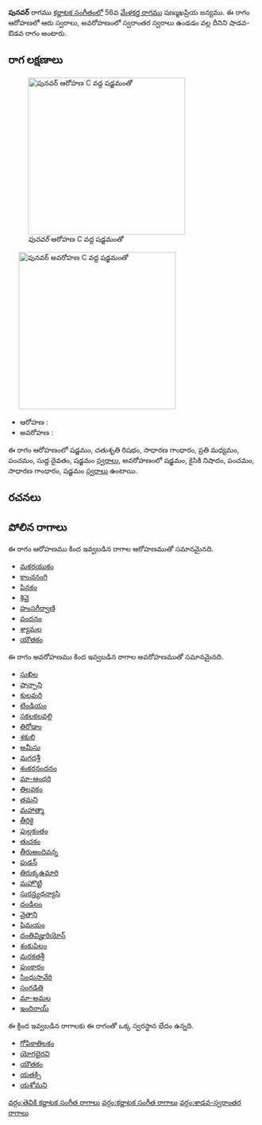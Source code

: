 {{Infobox ragam
	| name          	= పునవర్
	| synonym	    	= 
	| mela          	= 
	| chakra        	= 
	| janaka        	= 
	| type          	= శాడవ-స్వరాంతర
	| arohanam      	= {{svaraC|S|R2|G2|M2|P|D1|S'}} 
	| avarohanam    	= {{svaraC|S'|N2|P|G2|S}}
	| jeeva         	=
	| chhaya        	=
	| nyasa         	=
	| vishesha      	= 
	| equivalent  		= 
}}
{{కర్ణాటక సంగీత రాగాలు}}
'''పునవర్''' రాగము [[కర్ణాటక సంగీతం]]లో 56వ [[మేళకర్త రాగము]] షణ్ముఖప్రియ జన్యము.  ఈ రాగం ఆరోహణలో ఆరు స్వరాలు, అవరోహణంలో స్వరాంతర స్వరాలు ఉండడం వల్ల దీనిని షాడవ-ఔడవ రాగం అంటారు.


==రాగ లక్షణాలు==
[[Image:punavar_ar_kb2wiki.png|thumb|right|316px|''పునవర్'' ఆరోహణ C వద్ద షడ్జమంతో]]
	[[Image:punavar_av_kb2wiki.png|thumb|right|316px|''పునవర్'' అవరోహణ C వద్ద షడ్జమంతో]]

* ఆరోహణ : {{svaraC|S|R2|G2|M2|P|D1|S'}} 
* అవరోహణ : {{svaraC|S'|N2|P|G2|S}}

ఈ రాగం ఆరోహణంలో షడ్జమం, చతుశృతి రిషభం, సాధారణ  గాంధారం, ప్రతి మధ్యమం, పంచమం, సుద్ద దైవతం, షడ్జమం [[స్వరాలు]], అవరోహణంలో షడ్జమం, కైసికి నిషాదం, పంచమం, సాధారణ  గాంధారం, షడ్జమం [[స్వరాలు]] ఉంటాయి.

==రచనలు==



==పోలిన రాగాలు==
ఈ రాగం ఆరోహణము కింద ఇవ్వబడిన రాగాల ఆరోహణముతో సమానమైనది.
* [[మకరయుకం]]
* [[కాంచనంగి]]
* [[పినకం]]
* [[ శివై]]
* [[హంసగీర్వాణి]]
* [[వందనం]]
* [[శ్యామల]]
* [[యౌతకం]]

ఈ రాగం అవరోహణము కింద ఇవ్వబడిన రాగాల అవరోహణముతో సమానమైనది.
* [[సుఖిల]]
* [[షాన్పాని]]
* [[కులవురి]]
* [[టిండియం]]
* [[సకలకలవల్లి]]
* [[తిరోడాం]]
* [[శకులి]]
* [[అమీసు]]
* [[మగదశ్రీ]]
* [[శంకరనందనం]]
* [[మా-ఆంధరి]]
* [[తిలవకం]]
* [[తమని]]
* [[మహాత్మా]]
* [[తీరికై]]
* [[పుల్లకంతం]]
* [[తుచకం]]
* [[తీరుఅందివన్న]]
* [[ పుడన్]]
* [[తిరుక్కఉమారి]]
* [[మహొట్టి]]
* [[సురన్త్యధన్యాసి]]
* [[దండిలం]]
* [[వైతాని]]
* [[షిమయం]]
* [[దంతివిజ్హురియోన్]]
* [[శంకుపిలం]]
* [[మరకతశ్రీ]]
* [[పుంకారం]]
* [[సింధుసావేరి]]
* [[సంగడితి]]
* [[మా-అమల]]
* [[ఇందిరాయ్]]

ఈ క్రింద ఇవ్వబడిన రాగాలకు ఈ రాగంతో ఒక్క స్వరస్థాన భేదం ఉన్నది.
* [[గోపికాతిలకం]]
* [[యోగభైరవి]]
* [[యౌతకం]]
* [[యతక్సి]]
* [[యశోమని]]



[[వర్గం:తెవికి కర్ణాటక సంగీత రాగాలు]]
[[వర్గం:కర్ణాటక సంగీత రాగాలు]]
[[వర్గం:శాడవ-స్వరాంతర రాగాలు]]